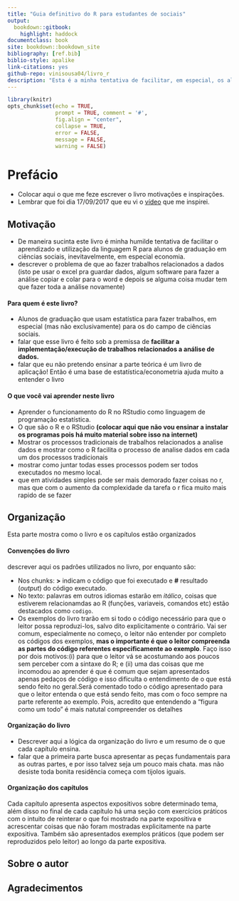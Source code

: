 ```yaml
---
title: "Guia definitivo do R para estudantes de sociais"
output:
  bookdown::gitbook:
    highlight: haddock
documentclass: book
site: bookdown::bookdown_site
bibliography: [ref.bib]
biblio-style: apalike
link-citations: yes
github-repo: vinisousa04/livro_r
description: "Esta é a minha tentativa de facilitar, em especial, os alunos de ciências sociais, a desenvolveram habilidades relacionadas ao processo de analise de dados"
---
```


```r
library(knitr)
opts_chunk$set(echo = TRUE,
               prompt = TRUE, comment = '#',
               fig.align = "center",
               collapse = TRUE,
               error = FALSE,
               message = FALSE,
               warning = FALSE)
```



# Prefácio {-}

- Colocar aqui o que me feze escrever o livro motivações e inspirações.
- Lembrar que foi dia 17/09/2017 que eu vi o [vídeo](https://www.youtube.com/watch?v=1POb5fx_m3I) que me inspirei.


## Motivação {-}

- De maneira sucinta este livro é minha humilde tentativa de facilitar o aprendizado e utilização da linguagem R para alunos de graduação em ciências sociais, inevitavelmente, em especial economia. 
- descrever o problema de que ao fazer trabalhos relacionados a dados (isto pe usar o excel pra guardar dados, algum software para fazer a análise copiar e colar para o word e depois se alguma coisa mudar tem que fazer toda a análise novamente)

#### Para quem é este livro? {-}

- Alunos de graduação que usam estatística para fazer trabalhos, em especial (mas não exclusivamente) para os do campo de ciências sociais. 
- falar que esse livro é feito sob a premissa de **facilitar a implementação/execução de trabalhos relacionados a análise de dados.**
- falar que eu não pretendo ensinar a parte teórica é um livro de aplicação! Então é uma base de estatística/econometria ajuda muito a entender o livro

#### O que você vai aprender neste livro {-}

- Aprender o funcionamento do R no RStudio como linguagem de programação estatística. 
- O que são o R e o RStudio **(colocar aqui que não vou ensinar a instalar os programas pois há muito material sobre isso na internet)**
- Mostrar os processos tradicionais de trabalhos relacionados a analise dados e mostrar como o R facilita o processo de analise dados em cada um dos processos tradicionais 
- mostrar como juntar todas esses processos podem ser todos executados no mesmo local.
- que em atividades simples pode ser mais demorado fazer coisas no r, mas que com o aumento da complexidade da tarefa o r fica muito mais rapido de se fazer

## Organização {-}

Esta parte mostra como o livro e os capítulos estão organizados

#### Convenções do livro {-}

descrever aqui os padrões utilizados no livro, por enquanto são:

- Nos chunks: **>** indicam o código que foi executado e **#** resultado (*output*) do código executado.
- No texto: palavras em outros idiomas estarão em *itálico*, coisas que estiverem relacionamdas ao R (funções,  variaveis, comandos etc) estão destacados como `codigo`.
- Os exemplos do livro trarão em si todo o código necessário para que o leitor possa reproduzi-los, salvo dito explicitamente o contrário. Vai ser comum, especialmente no começo, o leitor não entender por completo os códigos dos exemplos, **mas o importante é que o leitor compreenda as partes do código referentes especificamente ao exemplo**. Faço isso por dois motivos:(i) para que o leitor vá se acostumando aos poucos sem perceber com a sintaxe do R; e (ii) uma das coisas que me incomodou ao aprender é que é comum que sejam apresentados apenas pedaços de código e isso dificulta o entendimento de o que está sendo feito no geral.Será comentado todo o código apresentado para que o leitor entenda o que está sendo feito, mas com o foco sempre na parte referente ao exemplo. Pois, acredito que entendendo a "figura como um todo" é mais natutal compreender os detalhes

#### Organização do livro {-}

- Descrever aqui a lógica da organização do livro e um resumo de o que cada capítulo ensina.
- falar que a primeira parte busca apresentar as peças fundamentais para as outras partes, e por isso talvez seja um pouco mais chata. mas não desiste toda bonita residência começa com tijolos iguais.

#### Organização dos capítulos {-}

Cada capítulo apresenta aspectos expositivos sobre determinado tema, além disso no final de cada capítulo há uma seção com exercícios práticos com o intuito de reinterar o que foi mostrado na parte expositiva e acrescentar coisas que não foram mostradas explicitamente na parte expositiva. Também são apresentados exemplos práticos (que podem ser reproduzidos pelo leitor) ao longo da parte expositiva.

## Sobre o autor {-}

## Agradecimentos {-}